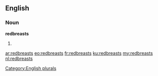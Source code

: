 ==English==

===Noun===
'''redbreasts'''

# {{plural of|[[redbreast]]}}

[[Category:English plurals]]

[[ar:redbreasts]]
[[eo:redbreasts]]
[[fr:redbreasts]]
[[ku:redbreasts]]
[[my:redbreasts]]
[[nl:redbreasts]]